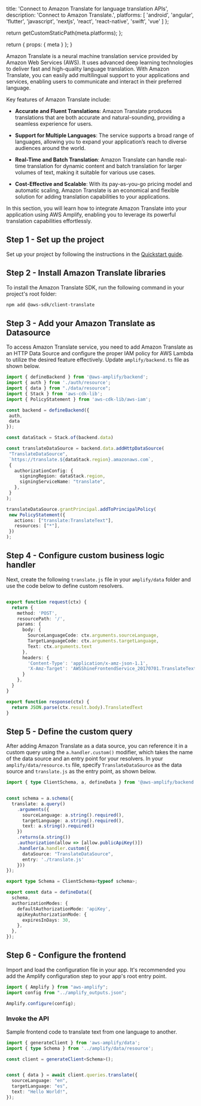 
  title: 'Connect to Amazon Translate for language translation APIs',
  description:
    'Connect to Amazon Translate.',
  platforms: [
    'android',
    'angular',
    'flutter',
    'javascript',
    'nextjs',
    'react',
    'react-native',
    'swift',
    'vue'
  ]
};

  return getCustomStaticPath(meta.platforms);
};

  return {
    props: {
      meta
    }
  };
}

Amazon Translate is a neural machine translation service provided by Amazon Web Services (AWS). It uses advanced deep learning technologies to deliver fast and high-quality language translation. With Amazon Translate, you can easily add multilingual support to your applications and services, enabling users to communicate and interact in their preferred language.

Key features of Amazon Translate include:

- **Accurate and Fluent Translations**: Amazon Translate produces translations that are both accurate and natural-sounding, providing a seamless experience for users.

- **Support for Multiple Languages**: The service supports a broad range of languages, allowing you to expand your application’s reach to diverse audiences around the world.

- **Real-Time and Batch Translation**: Amazon Translate can handle real-time translation for dynamic content and batch translation for larger volumes of text, making it suitable for various use cases.

- **Cost-Effective and Scalable**: With its pay-as-you-go pricing model and automatic scaling, Amazon Translate is an economical and flexible solution for adding translation capabilities to your applications.

In this section, you will learn how to integrate Amazon Translate into your application using AWS Amplify, enabling you to leverage its powerful translation capabilities effortlessly.

## Step 1 - Set up the project

Set up your project by following the instructions in the [Quickstart guide](/[platform]/start/quickstart/).

## Step 2 - Install Amazon Translate libraries
To install the Amazon Translate SDK, run the following command in your project's root folder:

```bash title="Terminal" showLineNumbers={false}
npm add @aws-sdk/client-translate
```

## Step 3 - Add your Amazon Translate as Datasource

 To access Amazon Translate service, you need to add Amazon Translate as an HTTP Data Source and configure the proper IAM policy for AWS Lambda to utilize the desired feature effectively. Update `amplify/backend.ts` file as shown below.

 ```ts title="amplify/backend.ts"
import { defineBackend } from '@aws-amplify/backend';
import { auth } from './auth/resource';
import { data } from "./data/resource";
import { Stack } from 'aws-cdk-lib';
import { PolicyStatement } from 'aws-cdk-lib/aws-iam';

const backend = defineBackend({
  auth,
  data
});

const dataStack = Stack.of(backend.data)

const translateDataSource = backend.data.addHttpDataSource(
  "TranslateDataSource",
  `https://translate.${dataStack.region}.amazonaws.com`,
  {
    authorizationConfig: {
      signingRegion: dataStack.region,
      signingServiceName: "translate",
    },
  }
);

translateDataSource.grantPrincipal.addToPrincipalPolicy(
  new PolicyStatement({
    actions: ["translate:TranslateText"],
    resources: ["*"],
  })
);
```
## Step 4 - Configure custom business logic handler

Next, create the following `translate.js` file in your `amplify/data` folder and use the code below to define custom resolvers.

```ts title="amplify/data/translate.js"

export function request(ctx) {
  return {
    method: 'POST',
    resourcePath: '/',
    params: {
      body: {
        SourceLanguageCode: ctx.arguments.sourceLanguage,
        TargetLanguageCode: ctx.arguments.targetLanguage,
        Text: ctx.arguments.text
      },
      headers: {
        'Content-Type': 'application/x-amz-json-1.1',
        'X-Amz-Target': 'AWSShineFrontendService_20170701.TranslateText'
      }
    },
  }
}

export function response(ctx) {
  return JSON.parse(ctx.result.body).TranslatedText
}

```

## Step 5 - Define the custom query

After adding Amazon Translate as a data source, you can reference it in a custom query using the `a.handler.custom()` modifier, which takes the name of the data source and an entry point for your resolvers. In your `amplify/data/resource.ts` file, specify `TranslateDataSource` as the data source and `translate.js` as the entry point, as shown below.

```ts title="amplify/data/resource.ts"
import { type ClientSchema, a, defineData } from '@aws-amplify/backend';


const schema = a.schema({
  translate: a.query()
    .arguments({
      sourceLanguage: a.string().required(),
      targetLanguage: a.string().required(),
      text: a.string().required()
    })
    .returns(a.string())
    .authorization(allow => [allow.publicApiKey()])
    .handler(a.handler.custom({
      dataSource: "TranslateDataSource",
      entry: './translate.js'
    }))
});

export type Schema = ClientSchema<typeof schema>;

export const data = defineData({
  schema,
  authorizationModes: {
    defaultAuthorizationMode: 'apiKey',
    apiKeyAuthorizationMode: {
      expiresInDays: 30,
    },
  },
});

```

## Step 6 - Configure the frontend

Import and load the configuration file in your app. It's recommended you add the Amplify configuration step to your app's root entry point.

``` ts title="main.tsx"
import { Amplify } from "aws-amplify";
import config from "../amplify_outputs.json";

Amplify.configure(config);
```
### Invoke the API

Sample frontend code to translate text from one language to another.

```ts
import { generateClient } from 'aws-amplify/data';
import { type Schema } from '../amplify/data/resource';

const client = generateClient<Schema>();


const { data } = await client.queries.translate({
  sourceLanguage: "en",
  targetLanguage: "es",
  text: "Hello World!",
});
```
